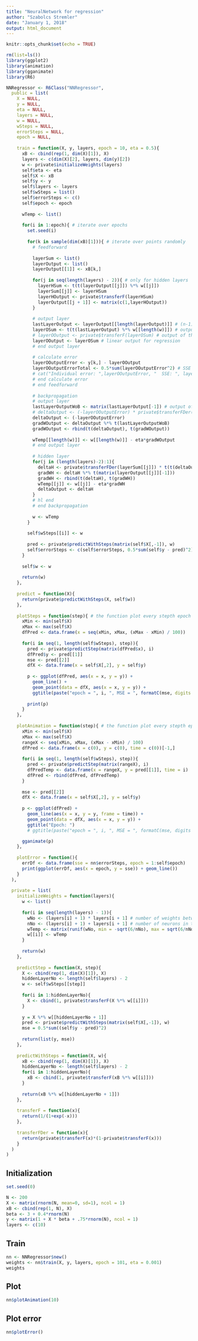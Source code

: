 ```yaml
---
title: "NeuralNetwork for regression"
author: "Szabolcs Stremler"
date: "January 1, 2018"
output: html_document
---
```


```r
knitr::opts_chunk$set(echo = TRUE)
```

```r
rm(list=ls())
library(ggplot2)
library(animation)
library(gganimate)
library(R6)

NNRegressor <- R6Class("NNRegressor",
  public = list(
    X = NULL,
    y = NULL,
    eta = NULL,
    layers = NULL,
    w = NULL,
    wSteps = NULL,
    errorSteps = NULL,
    epoch = NULL,
    
    train = function(X, y, layers, epoch = 10, eta = 0.5){
      xB <- cbind(rep(1, dim(X)[1]), X)
      layers <- c(dim(X)[2], layers, dim(y)[2])
      w <- private$initializeWeights(layers)
      self$eta <- eta
      self$X <- xB
      self$y <- y
      self$layers <- layers
      self$wSteps = list()
      self$errorSteps <- c()
      self$epoch <- epoch
      
      wTemp <- list()
      
      for(i in 1:epoch){ # iterate over epochs
        set.seed(i)
        
        for(k in sample(dim(xB)[1])){ # iterate over points randomly
          # feedforward
          
          layerSum <- list()
          layerOutput <- list()
          layerOutput[[1]] <- xB[k,]
          
          for(j in seq(length(layers) - 2)){ # only for hidden layers
            layerHSum <- t(t(layerOutput[[j]]) %*% w[[j]])
            layerSum[[j]] <- layerHSum
            layerHOutput <- private$transferF(layerHSum)
            layerOutput[[j + 1]] <- matrix(c(1,layerHOutput)) 
          }
          
          # output layer
          lastLayerOutput <- layerOutput[[length(layerOutput)]] # (n-1)st layer
          layerOSum <- t(t(lastLayerOutput) %*% w[[length(w)]]) # output layer sum
          # layerOOutput <- private$transferF(layerOSum) # output of the output layer
          layerOOutput <- layerOSum # linear output for regression
          # end output layer
          
          # calculate error
          layerOOutputError <- y[k,] - layerOOutput
          layerOOutputErrorTotal <- 0.5*sum(layerOOutputError^2) # SSE
          # cat("Individual error: ",layerOOutputError, "  SSE: ", layerOOutputErrorTotal, "\n")
          # end calculate error
          # end feedforward
          
          # backpropagation
          # output layer
          lastLayerOutputWoB <- matrix(lastLayerOutput[-1]) # output of the (n-1)st layer without bias
          # deltaOutput <- (-layerOOutputError) * private$transferFDer(layerOSum) # local gradient of the output layer
          deltaOutput <- (-layerOOutputError) 
          gradWOutput <- deltaOutput %*% t(lastLayerOutputWoB)
          gradWOutput <- rbind(t(deltaOutput), t(gradWOutput))
          
          wTemp[[length(w)]] <- w[[length(w)]] - eta*gradWOutput
          # end output layer
          
          # hidden layer
          for(j in (length(layers)-2):1){
            deltaH <- private$transferFDer(layerSum[[j]]) * t(t(deltaOutput) %*% t(w[[j + 1]][-1,]))
            gradWH <- deltaH %*% t(matrix(layerOutput[[j]][-1]))
            gradWH <- rbind(t(deltaH), t(gradWH))
            wTemp[[j]] <- w[[j]] - eta*gradWH
            deltaOutput <- deltaH
          }
          # hl end
          # end backpropagation
          
          w <- wTemp
        }
        
        self$wSteps[[i]] <- w
        
        pred <- private$predictWithSteps(matrix(self$X[,-1]), w)
        self$errorSteps <- c(self$errorSteps, 0.5*sum(self$y - pred)^2)
      }
      
      self$w <- w
      
      return(w)
    },
    
    predict = function(X){
      return(private$predictWithSteps(X, self$w))
    },
    
    plotSteps = function(step){ # the function plot every stepth epoch
      xMin <- min(self$X)
      xMax <- max(self$X)
      dfPred <- data.frame(x = seq(xMin, xMax, (xMax - xMin) / 100))
      
      for(i in seq(1, length(self$wSteps), step)){
        pred <- private$predictStep(matrix(dfPred$x), i)
        dfPred$y <- pred[[1]]
        mse <- pred[[2]]
        dfX <- data.frame(x = self$X[,2], y = self$y)
        
        p <- ggplot(dfPred, aes(x = x, y = y)) +
          geom_line() + 
          geom_point(data = dfX, aes(x = x, y = y)) + 
          ggtitle(paste("epoch = ", i, ", MSE = ", formatC(mse, digits = 2, format = "f"), sep = ""))
        
        print(p)
      }
    },
    
    plotAnimation = function(step){ # the function plot every stepth epoch
      xMin <- min(self$X)
      xMax <- max(self$X)
      rangeX <- seq(xMin, xMax, (xMax - xMin) / 100)
      dfPred <- data.frame(x = c(0), y = c(0), time = c(0))[-1,]
      
      for(i in seq(1, length(self$wSteps), step)){
        pred <- private$predictStep(matrix(rangeX), i)
        dfPredTemp <- data.frame(x = rangeX, y = pred[[1]], time = i)
        dfPred <- rbind(dfPred, dfPredTemp)
      }
        
      mse <- pred[[2]]
      dfX <- data.frame(x = self$X[,2], y = self$y)
      
      p <- ggplot(dfPred) +
        geom_line(aes(x = x, y = y, frame = time)) + 
        geom_point(data = dfX, aes(x = x, y = y)) +
        ggtitle("Epoch: ")
        # ggtitle(paste("epoch = ", i, ", MSE = ", formatC(mse, digits = 2, format = "f"), sep = ""))

      gganimate(p)
    },
    
    plotError = function(){
      errDf <- data.frame(sse = nn$errorSteps, epoch = 1:self$epoch)
      print(ggplot(errDf, aes(x = epoch, y = sse)) + geom_line())
    }
  ),
  
  private = list(
    initializeWeights = function(layers){
      w <- list()
      
      for(i in seq(length(layers) - 1)){
        wNo <- (layers[i] + 1) * layers[i + 1] # number of weights between the i-th and i+1-th layer
        nNo <- (layers[i] + 1) + layers[i + 1] # number of neurons in the i-th and i+1-th layer
        wTemp <- matrix(runif(wNo, min = -sqrt(6/nNo), max = sqrt(6/nNo)), ncol = layers[i + 1]) # Glorot initialization of weights
        w[[i]] <- wTemp
      }
      
      return(w)
    },
    
    predictStep = function(X, step){
      X <- cbind(rep(1, dim(X)[1]), X)
      hiddenLayerNo <- length(self$layers) - 2
      w <- self$wSteps[[step]]
      
      for(i in 1:hiddenLayerNo){
        X <- cbind(1, private$transferF(X %*% w[[i]]))
      }
      
      y = X %*% w[[hiddenLayerNo + 1]]
      pred <- private$predictWithSteps(matrix(self$X[,-1]), w)
      mse = 0.5*sum((self$y - pred)^2)
      
      return(list(y, mse))
    },
    
    predictWithSteps = function(X, w){
      xB <- cbind(rep(1, dim(X)[1]), X)
      hiddenLayerNo <- length(self$layers) - 2
      for(i in 1:hiddenLayerNo){
        xB <- cbind(1, private$transferF(xB %*% w[[i]]))
      }
      
      return(xB %*% w[[hiddenLayerNo + 1]])
    },
    
    transferF = function(x){
      return(1/(1+exp(-x)))
    },
    
    transferFDer = function(x){
      return(private$transferF(x)*(1-private$transferF(x)))
    }
  )
)
```

## Initialization
```r
set.seed(0)

N <- 200
X <- matrix(rnorm(N, mean=0, sd=1), ncol = 1)
xB <- cbind(rep(1, N), X)
beta <- 3 + 0.4*rnorm(N)
y <- matrix(1 + X * beta + .75*rnorm(N), ncol = 1)
layers <- c(10)
```

## Train
```r
nn <- NNRegressor$new()
weights <- nn$train(X, y, layers, epoch = 101, eta = 0.001)
weights
```

## Plot
```r

nn$plotAnimation(10)

```

## Plot error
```r

nn$plotError()

```



